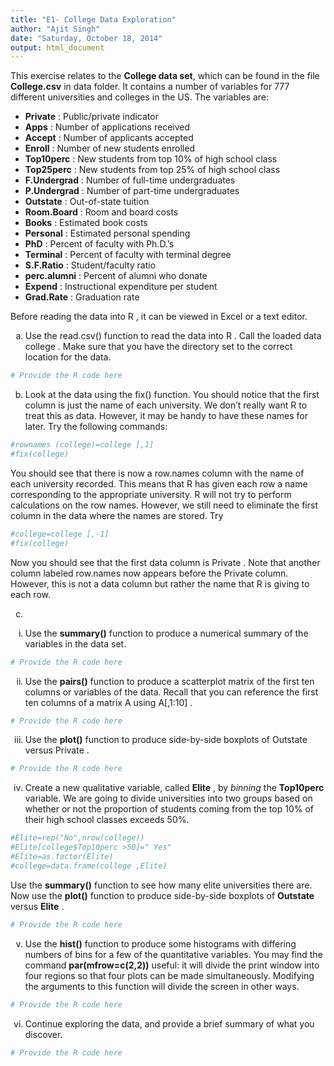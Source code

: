 ```yaml
---
title: "E1- College Data Exploration"
author: "Ajit Singh"
date: "Saturday, October 18, 2014"
output: html_document
---
```


This exercise relates to the **College data set**, which can be found in the file **College.csv** in data folder. It contains a number of variables for 777 different universities and colleges in the US. The variables are:

- **Private** : Public/private indicator
- **Apps** : Number of applications received
- **Accept** : Number of applicants accepted
- **Enroll** : Number of new students enrolled
- **Top10perc** : New students from top 10% of high school class
- **Top25perc** : New students from top 25% of high school class
- **F.Undergrad** : Number of full-time undergraduates
- **P.Undergrad** : Number of part-time undergraduates
- **Outstate** : Out-of-state tuition
- **Room.Board** : Room and board costs
- **Books** : Estimated book costs
- **Personal** : Estimated personal spending
- **PhD** : Percent of faculty with Ph.D.'s
- **Terminal** : Percent of faculty with terminal degree
- **S.F.Ratio** : Student/faculty ratio
- **perc.alumni** : Percent of alumni who donate
- **Expend** : Instructional expenditure per student
- **Grad.Rate** : Graduation rate 

Before reading the data into R , it can be viewed in Excel or a text editor.

(a) Use the read.csv() function to read the data into R . Call the loaded data college . Make sure that you have the directory set to the correct location for the data. 
```r
# Provide the R code here
```

(b) Look at the data using the fix() function. You should notice that the first column is just the name of each university. We don't really want R to treat this as data. However, it may be handy to have these names for later. Try the following commands: 


```r
#rownames (college)=college [,1]
#fix(college)
```

You should see that there is now a row.names column with the name of each university recorded. This means that R has given each row a name corresponding to the appropriate university. R will not try to perform calculations on the row names. However, we still need to eliminate the first column in the data where the names are stored. Try

```r
#college=college [,-1]
#fix(college)
```

Now you should see that the first data column is Private . Note that another column labeled row.names now appears before the Private column. However, this is not a data column but rather the name that R is giving to each row.

(c) 
i. Use the **summary()** function to produce a numerical summary of the variables in the data set.
```r
# Provide the R code here
```

ii. Use the **pairs()** function to produce a scatterplot matrix of the first ten columns or variables of the data. Recall that you can reference the first ten columns of a matrix A using A[,1:10] .
```r
# Provide the R code here
```

iii. Use the **plot()** function to produce side-by-side boxplots of Outstate versus Private .
```r
# Provide the R code here
```
iv. Create a new qualitative variable, called **Elite** , by *binning* the **Top10perc** variable. We are going to divide universities into two groups based on whether or not the proportion of students coming from the top 10% of their high school classes exceeds 50%.

```r
#Elite=rep("No",nrow(college))
#Elite[college$Top10perc >50]=" Yes"
#Elite=as.factor(Elite)
#college=data.frame(college ,Elite)

```

Use the **summary()** function to see how many elite universities there are. Now use the **plot()** function to produce side-by-side boxplots of **Outstate** versus **Elite** .
```r
# Provide the R code here
```
v. Use the **hist()** function to produce some histograms with differing numbers of bins for a few of the quantitative variables. You may find the command **par(mfrow=c(2,2))** useful: it will divide the print window into four regions so that four plots can be made simultaneously. Modifying the arguments to this function will divide the screen in other ways.
```r
# Provide the R code here
```
vi. Continue exploring the data, and provide a brief summary of what you discover.
```r
# Provide the R code here
```
